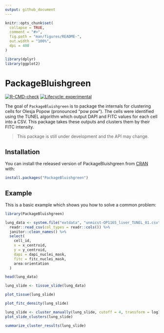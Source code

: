```yaml
---
output: github_document
---
```


<!-- README.md is generated from README.Rmd. Please edit that file -->

```r
knitr::opts_chunk$set(
  collapse = TRUE,
  comment = "#>",
  fig.path = "man/figures/README-",
  out.width = "100%",
  dpi = 400
)

library(dplyr)
library(ggplot2)
```

# PackageBluishgreen

<!-- badges: start -->
[![R-CMD-check](https://github.com/Kevin-Haigis-Lab/PackageBluishgreen/workflows/R-CMD-check/badge.svg)](https://github.com/Kevin-Haigis-Lab/PackageBluishgreen/actions)
[![Lifecycle: experimental](https://img.shields.io/badge/lifecycle-experimental-orange.svg)](https://www.tidyverse.org/lifecycle/#experimental)
<!-- badges: end -->

The goal of `PackageBluishgreen` is to package the internals for clustering cells for Olesja Popow (pronounced "pow pow").
The cells were identified using the TUNEL algorithm which output DAPI and FITC values for each cell into a CSV. 
This package takes these outputs and clusters them by their FITC intensity.

> This package is still under development and the API may change.

## Installation

You can install the released version of PackageBluishgreen from [CRAN](https://CRAN.R-project.org) with:

``` r
install.packages("PackageBluishgreen")
```

## Example

This is a basic example which shows you how to solve a common problem:

```r
library(PackageBluishgreen)

lung_data <- system.file("extdata", "unmicst-OP1165_liver_TUNEL_01.csv", package = "PackageBluishgreen") %>%
  readr::read_csv(col_types = readr::cols()) %>%
  janitor::clean_names() %>%
  select(
    cell_id,
    x = x_centroid,
    y = y_centroid,
    dapi = dapi_nuclei_mask,
    fitc = fitc_nuclei_mask,
    area:orientation
  )

head(lung_data)
```

```r
lung_slide <- tissue_slide(lung_data)
```


```r
plot_tissue(lung_slide)
```

```r
plot_fitc_density(lung_slide)
```

```r
lung_slide <- cluster_manually(lung_slide, cutoff = 4, transform = log10)
plot_slide_clusters(lung_slide)
```

```r
summarize_cluster_results(lung_slide)
```
